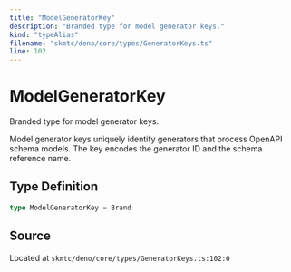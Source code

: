 ```yaml
---
title: "ModelGeneratorKey"
description: "Branded type for model generator keys."
kind: "typeAlias"
filename: "skmtc/deno/core/types/GeneratorKeys.ts"
line: 102
---
```


# ModelGeneratorKey

Branded type for model generator keys.

Model generator keys uniquely identify generators that process
OpenAPI schema models. The key encodes the generator ID and
the schema reference name.

## Type Definition

```typescript
type ModelGeneratorKey = Brand
```

## Source

Located at `skmtc/deno/core/types/GeneratorKeys.ts:102:0`
